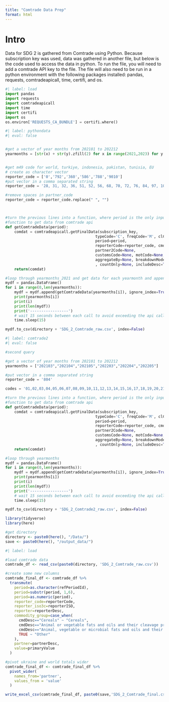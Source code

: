 ```yaml
---
title: "Comtrade Data Prep"
format: html
---
```


# Intro

Data for SDG 2 is gathered from Comtrade using Python.  Because subscription key was used, data was gathered in another file, but below is the code used to access the data in python.  To run the file, you will need to add a comtrade API key to the file.  The file will also need to be run in a python environment with the following packages installed: pandas, requests, comtradeapicall, time, certifi, and os.

```python
#| label: load
import pandas
import requests
import comtradeapicall
import time
import certifi
import os
os.environ['REQUESTS_CA_BUNDLE'] = certifi.where()
```

```python
#| label: pythondata
#| eval: false


#get a vector of year months from 202101 to 202212
yearmonths = [str(x) + str(y).zfill(2) for x in range(2021,2023) for y in range(1,13)]


#get m49 code for world, turkiye, indonesia, pakistan, tunisia, EU
# create as character vector
reporter_code = ['0','792','360','586','788','9010']
#put vector in a comma separated string
reporter_code = '28, 31, 32, 36, 51, 52, 56, 68, 70, 72, 76, 84, 97, 100, 104, 112, 124, 152, 156, 170, 191, 196, 203, 204, 208, 214, 218, 222, 233, 242, 246, 268, 276, 300, 308, 320, 328, 344, 348, 352, 360, 372, 376, 381, 392, 404, 417, 428, 440, 442, 446, 458, 480, 484, 496, 498, 499, 528, 554, 558, 566, 579, 586, 591, 600, 608, 616, 620, 634, 642, 643, 646, 670, 678, 688, 699, 702, 703, 705, 710, 724, 752, 757, 768, 780, 788, 792, 804, 807, 818, 826, 834, 842, 854, 858, 860, 882, 894, 9010'

#remove spaces in partner_code
reporter_code = reporter_code.replace(" ", "")



#turn the previous lines into a function, where period is the only input
#function to get data from comtrade api
def getComtradeData(period):
    comdat = comtradeapicall.getFinalData(subscription_key,
                                        typeCode='C', freqCode='M', clCode='HS', 
                                        period=period,
                                        reporterCode=reporter_code, cmdCode='10,15', flowCode='M', partnerCode='804,0',
                                        partner2Code=None,
                                        customsCode=None, motCode=None, maxRecords=50000, format_output='JSON',
                                        aggregateBy=None, breakdownMode='classic'
                                        , countOnly=None, includeDesc=True)
    return(comdat)

#loop through yearmonths_2021 and get data for each yearmonth and append to mydf_2021
mydf = pandas.DataFrame()
for i in range(0,len(yearmonths)):
    mydf = mydf.append(getComtradeData(yearmonths[i]), ignore_index=True)
    print(yearmonths[i])
    print(i)
    print(len(mydf))
    print('-----------------')
    # wait 15 seconds between each call to avoid exceeding the api call limit
    time.sleep(15)

mydf.to_csv(directory + 'SDG_2_Comtrade_raw.csv', index=False)
```

```python
#| label: comtrade2
#| eval: false

#second query

#get a vector of year months from 202101 to 202212
yearmonths = ["202103","202104","202105","202203","202204","202205"]

#put vector in a comma separated string
reporter_code = '804'

codes = '01,02,03,04,05,06,07,08,09,10,11,12,13,14,15,16,17,18,19,20,21,22'

#turn the previous lines into a function, where period is the only input
#function to get data from comtrade api
def getComtradeData(period):
    comdat = comtradeapicall.getFinalData(subscription_key,
                                        typeCode='C', freqCode='M', clCode='HS', 
                                        period=period,
                                        reporterCode=reporter_code, cmdCode=codes, flowCode='M', partnerCode='0',
                                        partner2Code=None,
                                        customsCode=None, motCode=None, maxRecords=50000, format_output='JSON',
                                        aggregateBy=None, breakdownMode='classic'
                                        , countOnly=None, includeDesc=True)
    return(comdat)

#loop through yearmonths
mydf = pandas.DataFrame()
for i in range(0,len(yearmonths)):
    mydf = mydf.append(getComtradeData(yearmonths[i]), ignore_index=True)
    print(yearmonths[i])
    print(i)
    print(len(mydf))
    print('-----------------')
    # wait 15 seconds between each call to avoid exceeding the api call limit
    time.sleep(15)

mydf.to_csv(directory + 'SDG_2_Comtrade2_raw.csv', index=False)
```

```r
library(tidyverse)
library(here)

#get directory
directory <- paste0(here(), "/Data/")
save <- paste0(here(), "/output_data/") 
```

```r
#| label: load

#load comtrade data
comtrade_df <- read_csv(paste0(directory, 'SDG_2_Comtrade_raw.csv'))

#create some new columns
comtrade_final_df <- comtrade_df %>%
  transmute(
    period=as.character(refPeriodId),
    period=substr(period, 1,6),
    period=as.numeric(period),
    reporter_code=reporterCode,
    reporter_iso3c=reporterISO,
    reporter=reporterDesc,
    commodity_group=case_when(
      cmdDesc=="Cereals" ~ "Cereals",
      cmdDesc=="Animal or vegetable fats and oils and their cleavage products; prepared animal fats; animal or vegetable waxes" ~ "Oils and fats",
      cmdDesc=="Animal, vegetable or microbial fats and oils and their cleavage products; prepared edible fats; animal or vegetable waxes" ~ "Oils and fats",
      TRUE ~ "Other"
    ),
    partner=partnerDesc,
    value=primaryValue
  )

#pivot ukraine and world totals wider
comtrade_final_df <- comtrade_final_df %>%
  pivot_wider(
    names_from='partner',
    values_from = 'value'
  )

write_excel_csv(comtrade_final_df, paste0(save,'SDG_2_Comtrade_final.csv'))
```

